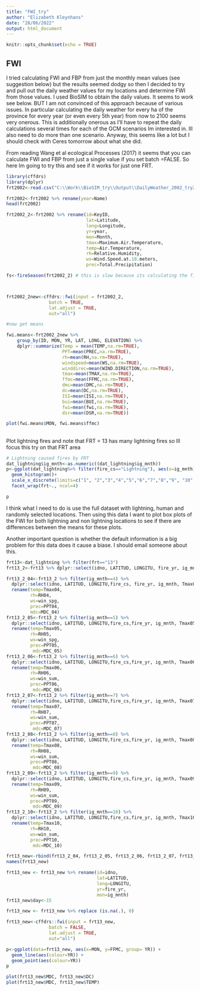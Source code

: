 ```yaml
---
title: "FWI_try"
author: "Elizabeth Kleynhans"
date: "28/06/2022"
output: html_document
---
```


```r
knitr::opts_chunk$set(echo = TRUE)
```

## FWI
I tried calculating FWI and FBP from just the monthly mean values (see suggestion below) but the results seemed dodgy so then I decided to try and pull out the daily weather values for my locations and determine FWI from those values.
I used BioSIM to obtain the daily values. It seems to work see below. BUT I am not convinced of this approach because of various issues. In particular calculating the daily weather for every ha of the province for every year (or even every 5th year) from now to 2100 seems very onerous. This is additionally onerous as I'll have to repeat the daily calculations several times for each of the GCM scenarios Im interested in. Ill also need to do more than one scenario. Anyway, this seems like a lot but I should check with Ceres tomorrow about what she did. 



From reading Wang et al ecological Processes (2017) it seems that you can calculate FWI and FBP from just a single value if you set batch =FALSE. So here Im going to try this and see if it works for just one FRT.



```r
library(cffdrs)
library(dplyr)
frt2002<-read.csv("C:\\Work\\BioSIM_try\\Output\\DailyWeather_2002_try2.csv")

frt2002<-frt2002 %>% rename(year=Name)
head(frt2002)

frt2002_2<-frt2002 %>% rename(id=KeyID,
                              lat=Latitude,
                              long=Longitude,
                              yr=year,
                              mon=Month,
                              tmax=Maximum.Air.Temperature,
                              temp=Air.Temperature,
                              rh=Relative.Humidity,
                              ws=Wind.Speed.at.10.meters,
                              prec=Total.Precipitation)

fs<-fireSeason(frt2002_2) # this is slow because its calculating the fire season for each of the 10000 locations



frt2002_2new<-cffdrs::fwi(input = frt2002_2,
                batch = TRUE, 
                lat.adjust = TRUE,
                out="all")

#now get means

fwi.means<-frt2002_2new %>%
    group_by(ID, MON, YR, LAT, LONG, ELEVATION) %>%
    dplyr::summarize(Temp = mean(TEMP,na.rm=TRUE),
                     PPT=mean(PREC,na.rm=TRUE),
                     rh=mean(RH,na.rm=TRUE),
                     windspeed=mean(WS,na.rm=TRUE),
                     winddirec=mean(WIND.DIRECTION,na.rm=TRUE),
                     tmax=mean(TMAX,na.rm=TRUE),
                     ffmc=mean(FFMC,na.rm=TRUE),
                     dmc=mean(DMC,na.rm=TRUE),
                     dc=mean(DC,na.rm=TRUE),
                     ISI=mean(ISI,na.rm=TRUE),
                     bui=mean(BUI,na.rm=TRUE),
                     fwi=mean(fwi,na.rm=TRUE),
                     dsr=mean(DSR,na.rm=TRUE))

plot(fwi.means$MON, fwi.means$ffmc)


```

## 

Plot lightning fires and note that FRT = 13 has many lightning fires so Ill focus this try on that FRT area
```r
# Lightning caused fires by FRT
dat_lightning$ig_mnth<-as.numeric((dat_lightning$ig_mnth))
p<-ggplot(dat_lightning%>% filter(fire_cs=="Lightning"), aes(x=ig_mnth))+
  geom_histogram()+
  scale_x_discrete(limits=c("1", "2","3","4","5","6","7","8","9", "10","11", "12"))+
  facet_wrap(frt~., ncol=4)

p

```

I think what I need to do is use the full dataset with lightning, human and randomly selected locations.
Then using this data I want to plot box plots of the FWI for both lightning and non lightning locations to see if there are differences between the means for these plots. 

Another important question is whether the default information is a big problem for this data does it cause a biase. I should email someone about this. 

```r

frt13<-dat_lightning %>% filter(frt=="13")
frt13_2<-frt13 %>% dplyr::select(idno, LATITUD, LONGITU, fire_yr, ig_mnth, Tmax04:Tmax10, RH04:RH10,win_spg, win_sum, PPT04:PPT10, MDC_04:MDC_10, fire_cs)

frt13_2_04<-frt13_2 %>% filter(ig_mnth==4) %>%
  dplyr::select(idno, LATITUD, LONGITU,fire_cs, fire_yr, ig_mnth, Tmax04, RH04, MDC_04, win_spg, PPT04) %>%
  rename(temp=Tmax04,
         rh=RH04,
         ws=win_spg,
         prec=PPT04,
         mdc=MDC_04)
frt13_2_05<-frt13_2 %>% filter(ig_mnth==5) %>%
  dplyr::select(idno, LATITUD, LONGITU,fire_cs,fire_yr, ig_mnth, Tmax05, RH05 ,MDC_05, win_spg, PPT05) %>%
  rename(temp=Tmax05,
         rh=RH05,
         ws=win_spg,
         prec=PPT05,
          mdc=MDC_05)
frt13_2_06<-frt13_2 %>% filter(ig_mnth==6) %>%
  dplyr::select(idno, LATITUD, LONGITU,fire_cs,fire_yr, ig_mnth, Tmax06, RH06, MDC_06, win_sum, PPT06) %>%
  rename(temp=Tmax06,
         rh=RH06,
         ws=win_sum,
         prec=PPT06,
          mdc=MDC_06)
frt13_2_07<-frt13_2 %>% filter(ig_mnth==7) %>%
  dplyr::select(idno, LATITUD, LONGITU,fire_cs,fire_yr, ig_mnth, Tmax07, RH07, MDC_07, win_sum, PPT07) %>%
  rename(temp=Tmax07,
         rh=RH07,
         ws=win_sum,
         prec=PPT07,
          mdc=MDC_07)
frt13_2_08<-frt13_2 %>% filter(ig_mnth==8) %>%
  dplyr::select(idno, LATITUD, LONGITU,fire_cs,fire_yr, ig_mnth, Tmax08, RH08, MDC_08, win_sum, PPT08) %>%
  rename(temp=Tmax08,
         rh=RH08,
         ws=win_sum,
         prec=PPT08,
          mdc=MDC_08)
frt13_2_09<-frt13_2 %>% filter(ig_mnth==9) %>%
  dplyr::select(idno, LATITUD, LONGITU,fire_cs,fire_yr, ig_mnth, Tmax09, RH09, MDC_09, win_sum, PPT09) %>%
  rename(temp=Tmax09,
         rh=RH09,
         ws=win_sum,
         prec=PPT09,
          mdc=MDC_09)
frt13_2_10<-frt13_2 %>% filter(ig_mnth==10) %>%
  dplyr::select(idno, LATITUD, LONGITU,fire_cs,fire_yr, ig_mnth, Tmax10, RH10,MDC_10, win_sum, PPT10) %>%
  rename(temp=Tmax10,
         rh=RH10,
         ws=win_sum,
         prec=PPT10,
          mdc=MDC_10)

frt13_new<-rbind(frt13_2_04, frt13_2_05, frt13_2_06, frt13_2_07, frt13_2_08, frt13_2_09, frt13_2_10)
names(frt13_new)

frt13_new <- frt13_new %>% rename(id=idno,
                                  lat=LATITUD,
                                  long=LONGITU,
                                  yr=fire_yr,
                                  mon=ig_mnth)
frt13_new$day<-15

frt13_new <- frt13_new %>% replace (is.na(.), 0)

frt13_new<-cffdrs::fwi(input = frt13_new,
                batch = FALSE, 
                lat.adjust = TRUE,
                out="all")

```

```r
p<-ggplot(data=frt13_new, aes(x=MON, y=FFMC, group= YR)) +
  geom_line(aes(colour=YR)) +
  geom_point(aes(colour=YR)) 
p

plot(frt13_new$MDC, frt13_new$DC)
plot(frt13_new$MDC, frt13_new$TEMP)

```


